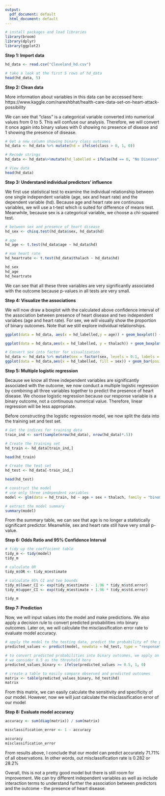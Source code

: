 ```yaml
---
output:
  pdf_document: default
  html_document: default
---
```


```r

# install packages and load libraries
library(broom)
library(dplyr)
library(ggplot2)
```

**Step 1: Import data**

```r

hd_data <- read.csv("Cleveland_hd.csv")

# take a look at the first 5 rows of hd_data
head(hd_data, 5)
```

**Step 2: Clean data**

More information about variables in this data can be accessed here: https://www.kaggle.com/nareshbhat/health-care-data-set-on-heart-attack-possibility

We can see that "class" is a categorical variable converted into numerical values from 0 to 5. This will confuse our analysis. Therefore, we will convert it once again into binary values with 0 showing no presence of disease and 1 showing the presence of disease.

```r

# Get a new column showing binary class outcomes
hd_data <- hd_data %>% mutate(hd = ifelse(class > 0, 1, 0))

# Recode strings
hd_data <- hd_data%>%mutate(hd_labelled = ifelse(hd == 0, "No Disease", "Disease"))

# View data
head(hd_data)
```
**Step 3: Understand individual predictors' influence**

We first use statistical test to examine the individual relationship between one single independent variable (age, sex and heart rate) and the dependent variable (hd). Because age and heart rate are continuous variables, we will use a t-test which is suited for difference of means test. Meanwhile, because sex is a categorical variable, we choose a chi-squared test.

```r
# between sex and presence of heart disease
hd_sex <- chisq.test(hd_data$sex, hd_data$hd)

# age
hd_age <- t.test(hd_data$age ~ hd_data$hd)

# max heart rate
hd_heartrate <- t.test(hd_data$thalach ~ hd_data$hd)

hd_sex 
hd_age
hd_heartrate
```

We can see that all these three variables are very significantly associated with the outcome because p-values in all tests are very small. 

**Step 4: Visualize the associations**

We will now draw a boxplot with the calculated above confidence interval of the association between presence of heart disease and two independent variabes (age and heart rate). For sex, we will visually show the proportion of binary outcomes. Note that we still explore individual relationships.

```r

ggplot(data = hd_data, aes(x = hd_labelled,y = age)) + geom_boxplot() + labs(x = "Presence of Heart Disease", y = "Age")


```
```r
ggplot(data = hd_data,aes(x = hd_labelled, y = thalach)) + geom_boxplot() + labs(x = "Presence of Heart Disease", y = "Maximum Heart Rate")
```

```r
# Convert sex into factor for visualization
hd_data <- hd_data %>% mutate(sex = factor(sex, levels = 0:1, labels = c("Female", "Male")))
ggplot(data = hd_data,aes(x = hd_labelled, fill = sex)) + geom_bar(position = "fill") + ylab("Sex %")
```

**Step 5: Multiple logistic regression**

Because we know all three independent variables are significantly associated with the outcome, we now conduct a multiple logistic regression by combining all three variables together to predict the presence of heart disease. We choose logistic regression because our response variable is a binary outcome, not a continuous numerical value. Therefore, linear regression will be less appropriate.

Before constructing the logistic regression model, we now split the data into the training set and test set.

```r
# Get the indices for training data
train_ind <- sort(sample(nrow(hd_data), nrow(hd_data)*.5))

# Create the training set
hd_train <- hd_data[train_ind,]

head(hd_train)
```

```r
# Create the test set
hd_test <- hd_data[-train_ind,]

head(hd_test)
```


```r
# construct the model
# use only three independent variables
model <- glm(data = hd_train, hd ~ age + sex + thalach, family = "binomial")

# extract the model summary
summary(model)
```

From the summary table, we can see that age is no longer a statistically significant predictor. Meanwhile, sex and heart rate still have very small p-value.

**Step 6: Odds Ratio and 95% Confidence Interval**

```r

# tidy up the coefficient table
tidy_m <- tidy(model)
tidy_m
```

```r
# calculate OR
tidy_m$OR <- tidy_m$estimate

# calculate 95% CI and two bounds
tidy_m$lower_CI <- exp(tidy_m$estimate - 1.96 * tidy_m$std.error)
tidy_m$upper_CI <- exp(tidy_m$estimate + 1.96 * tidy_m$std.error)

tidy_m
```

**Step 7: Prediction**

Now, we will input values into the model and make predictions. We also apply a decision rule to convert predicted probabilities into binary outcomes. Later on, we will calculate the misclassification error rate to evaluate model accuracy.

```r
# apply the model to the testing data, predict the probability of the presence of heart disease
predicted_values <- predict(model, newdata = hd_test, type = "response")

# to convert predicted probabilities into binary outcomes, we apply an arbitrary decision rule
# we consider 0.5 as the threshold here
predicted_values_binary <- ifelse(predicted_values >= 0.5, 1, 0)

# create a table to easily compare observed and predicted outcomes
matrix <- table(predicted_values_binary, hd_test$hd)
matrix

```

From this matrix, we can easily calculate the sensitivity and specificity of our model. However, now we will just calculate the misclassification error of our model

**Step 8: Evaluate model accuracy**

```r
accuracy <- sum(diag(matrix)) / sum(matrix)

misclassification_error <- 1 - accuracy

accuracy
misclassification_error
```

From results above, I conclude that our model can predict accurately 71.71% of all observations. In other words, out misclassification rate is 0.282 or 28.2%

Overall, this is not a pretty good model but there is still room for improvement. We can try different independent variables as well as include interaction terms to understand further the association between predictors and the outcome - the presence of heart disease.